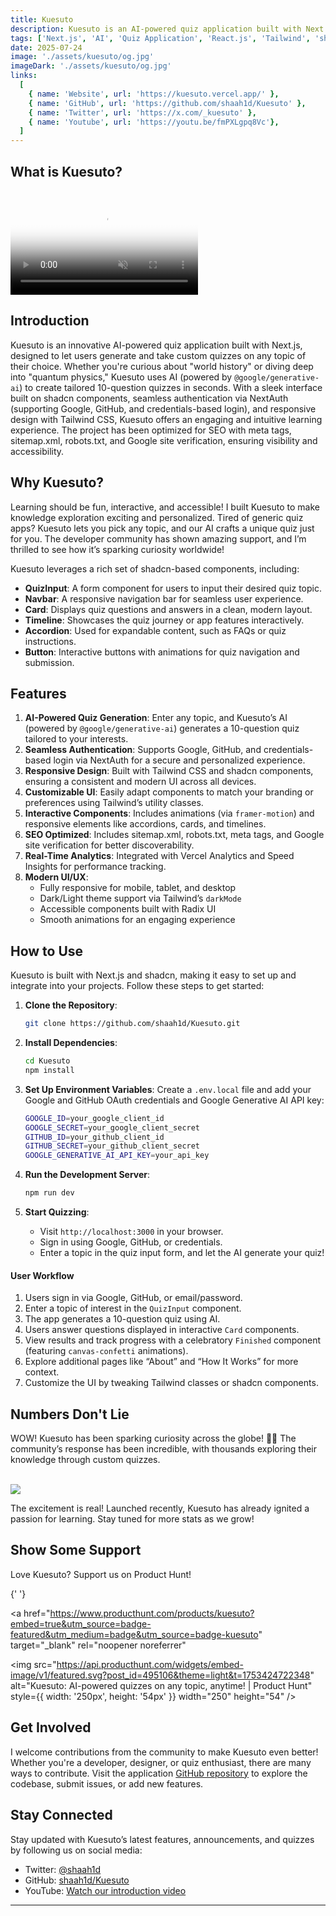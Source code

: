 ```yaml
---
title: Kuesuto
description: Kuesuto is an AI-powered quiz application built with Next.js, enabling users to generate and test themselves on custom quizzes for any topic. Powered by modern UI components and seamless authentication, it offers an engaging and interactive learning experience.
tags: ['Next.js', 'AI', 'Quiz Application', 'React.js', 'Tailwind', 'shadcn']
date: 2025-07-24
image: './assets/kuesuto/og.jpg'
imageDark: './assets/kuesuto/og.jpg'
links:
  [ 
    { name: 'Website', url: 'https://kuesuto.vercel.app/' },
    { name: 'GitHub', url: 'https://github.com/shaah1d/Kuesuto' },
    { name: 'Twitter', url: 'https://x.com/_kuesuto' },
    { name: 'Youtube', url: 'https://youtu.be/fmPXLgpq8Vc'},
  ]
---
```


## What is Kuesuto?

<br />
<video
  muted
  autoPlay
  loop
  className="w-full aspect-video"
  poster="./assets/kuesuto/og.jpg"
>
  <source src="https://res.cloudinary.com/dv6t6t4lp/video/upload/v1753463725/kuesuto.mp4" />
</video>

## Introduction

Kuesuto is an innovative AI-powered quiz application built with Next.js, designed to let users generate and take custom quizzes on any topic of their choice. Whether you're curious about "world history" or diving deep into "quantum physics," Kuesuto uses AI (powered by `@google/generative-ai`) to create tailored 10-question quizzes in seconds. With a sleek interface built on shadcn components, seamless authentication via NextAuth (supporting Google, GitHub, and credentials-based login), and responsive design with Tailwind CSS, Kuesuto offers an engaging and intuitive learning experience. The project has been optimized for SEO with meta tags, sitemap.xml, robots.txt, and Google site verification, ensuring visibility and accessibility.

## Why Kuesuto?

Learning should be fun, interactive, and accessible! I built Kuesuto to make knowledge exploration exciting and personalized. Tired of generic quiz apps? Kuesuto lets you pick any topic, and our AI crafts a unique quiz just for you. The developer community has shown amazing support, and I’m thrilled to see how it’s sparking curiosity worldwide!



Kuesuto leverages a rich set of shadcn-based components, including:
- **QuizInput**: A form component for users to input their desired quiz topic.
- **Navbar**: A responsive navigation bar for seamless user experience.
- **Card**: Displays quiz questions and answers in a clean, modern layout.
- **Timeline**: Showcases the quiz journey or app features interactively.
- **Accordion**: Used for expandable content, such as FAQs or quiz instructions.
- **Button**: Interactive buttons with animations for quiz navigation and submission.

## Features

1. **AI-Powered Quiz Generation**: Enter any topic, and Kuesuto’s AI (powered by `@google/generative-ai`) generates a 10-question quiz tailored to your interests.
2. **Seamless Authentication**: Supports Google, GitHub, and credentials-based login via NextAuth for a secure and personalized experience.
3. **Responsive Design**: Built with Tailwind CSS and shadcn components, ensuring a consistent and modern UI across all devices.
4. **Customizable UI**: Easily adapt components to match your branding or preferences using Tailwind’s utility classes.
5. **Interactive Components**: Includes animations (via `framer-motion`) and responsive elements like accordions, cards, and timelines.
6. **SEO Optimized**: Includes sitemap.xml, robots.txt, meta tags, and Google site verification for better discoverability.
7. **Real-Time Analytics**: Integrated with Vercel Analytics and Speed Insights for performance tracking.
8. **Modern UI/UX**:
   - Fully responsive for mobile, tablet, and desktop
   - Dark/Light theme support via Tailwind’s `darkMode`
   - Accessible components built with Radix UI
   - Smooth animations for an engaging experience

## How to Use

Kuesuto is built with Next.js and shadcn, making it easy to set up and integrate into your projects. Follow these steps to get started:

1. **Clone the Repository**:
   ```bash
   git clone https://github.com/shaah1d/Kuesuto.git
   ```

2. **Install Dependencies**:
   ```bash
   cd Kuesuto
   npm install
   ```

3. **Set Up Environment Variables**:
   Create a `.env.local` file and add your Google and GitHub OAuth credentials and Google Generative AI API key:
   ```bash
   GOOGLE_ID=your_google_client_id
   GOOGLE_SECRET=your_google_client_secret
   GITHUB_ID=your_github_client_id
   GITHUB_SECRET=your_github_client_secret
   GOOGLE_GENERATIVE_AI_API_KEY=your_api_key
   ```

4. **Run the Development Server**:
   ```bash
   npm run dev
   ```

5. **Start Quizzing**:
   - Visit `http://localhost:3000` in your browser.
   - Sign in using Google, GitHub, or credentials.
   - Enter a topic in the quiz input form, and let the AI generate your quiz!

#### User Workflow

1. Users sign in via Google, GitHub, or email/password.
2. Enter a topic of interest in the `QuizInput` component.
3. The app generates a 10-question quiz using AI.
4. Users answer questions displayed in interactive `Card` components.
5. View results and track progress with a celebratory `Finished` component (featuring `canvas-confetti` animations).
6. Explore additional pages like “About” and “How It Works” for more context.
7. Customize the UI by tweaking Tailwind classes or shadcn components.

## Numbers Don't Lie

WOW! Kuesuto has been sparking curiosity across the globe! 🚀🔥 The community’s response has been incredible, with thousands exploring their knowledge through custom quizzes.

<br />
<div className="flex flex-col justify-between w-full">
  <img src="./assets/kuesuto/num.png" />
</div>


The excitement is real! Launched recently, Kuesuto has already ignited a passion for learning. Stay tuned for more stats as we grow!

## Show Some Support

Love Kuesuto? Support us on Product Hunt!

{' '}

<a
  href="https://www.producthunt.com/products/kuesuto?embed=true&utm_source=badge-featured&utm_medium=badge&utm_source=badge-kuesuto"
  target="_blank"
  rel="noopener noreferrer"
>
  <img
    src="https://api.producthunt.com/widgets/embed-image/v1/featured.svg?post_id=495106&theme=light&t=1753424722348"
    alt="Kuesuto: AI-powered quizzes on any topic, anytime! | Product Hunt"
    style={{ width: '250px', height: '54px' }}
    width="250"
    height="54"
  />
</a>


## Get Involved

I welcome contributions from the community to make Kuesuto even better! Whether you're a developer, designer, or quiz enthusiast, there are many ways to contribute. Visit the application [GitHub repository](https://github.com/shaah1d/Kuesuto) to explore the codebase, submit issues, or add new features.

## Stay Connected

Stay updated with Kuesuto’s latest features, announcements, and quizzes by following us on social media:

- Twitter: [@shaah1d](https://twitter.com/shaah1d)
- GitHub: [shaah1d/Kuesuto](https://github.com/shaah1d/Kuesuto)
- YouTube: [Watch our introduction video](https://youtu.be/fmPXLgpq8Vc)
---